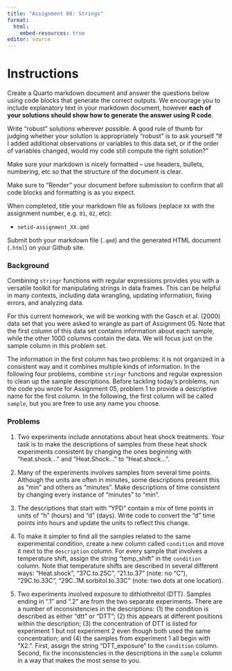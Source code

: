 ```yaml
---
title: "Assignment 08: Strings"
format: 
  html:
    embed-resources: true
editor: source
---
```


# Instructions

Create a Quarto markdown document and answer the questions below using code blocks that generate the correct outputs. We encourage you to include explanatory text in your markdown document, however **each of your solutions should show how to generate the answer using R code**.

Write "robust" solutions wherever possible. A good rule of thumb for judging whether your solution is appropriately "robust" is to ask yourself "If I added additional observations or variables to this data set, or if the order of variables changed, would my code still compute the right solution?"

Make sure your markdown is nicely formatted -- use headers, bullets, numbering, etc so that the structure of the document is clear.

Make sure to "Render" your document before submission to confirm that all code blocks and formatting is as you expect.

When completed, title your markdown file as follows (replace `XX` with the assignment number, e.g. `01`, `02`, etc):

-   `netid-assignment_XX.qmd`

Submit both your markdown file (`.qmd`) and the generated HTML document (`.html`) on your Github site.


### Background 

Combining `stringr` functions with regular expressions provides you with a versatile toolkit for manipulating strings in data frames. This can be helpful in many contexts, including data wrangling, updating information, fixing errors, and analyzing data. 

For this current homework, we will be working with the Gasch et al. (2000) data set that you were asked to wrangle as part of Assignment 05. Note that the first column of this data set contains information about each sample, while the other 1000 columns contain the data. We will focus just on the sample column in this problem set.

The information in the first column has two problems: it is not organized in a consistent way and it combines multiple kinds of information. In the following four problems, combine `stringr` functions and regular expression to clean up the sample descriptions. Before tackling today's problems, run the code you wrote for Assignment 05, problem 1 to provide a descriptive name for the first column. In the following, the first column will be called `sample`, but you are free to use any name you choose.

### Problems

1. Two experiments include annotations about heat shock treatments. Your task is to make the descriptions of samples from these heat shock experiments consistent by changing the ones beginning with "heat.shock..." and "Heat.Shock..." to "Heat.shock...".

2. Many of the experiments involves samples from several time points. Although the units are often in minutes, some descriptions present this as "min" and others as "minutes". Make descriptions of time consistent by changing every instance of "minutes" to "min".

3. The descriptions that start with "YPD" contain a mix of time points in units of "h" (hours) and "d" (days). Write code to convert the "d" time points into hours and update the units to reflect this change.

4. To make it simpler to find all the samples related to the same experimental condition, create a new column called `condition` and move it next to the `description` column. For every sample that involves a temperature shift, assign the string "temp_shift" in the `condition` column. Note that temperature shifts are described in several different ways: "Heat.shock", "37C.to.25C", "21.to.37" (note: no "C"), "29C.to.33C", "29C..1M.sorbitol.to.33C" (note: two dots at one location).

5. Two experiments involved exposure to dithiothreitol (DTT). Samples ending in ".1" and ".2" are from the two separate experiments. There are a number of inconsistencies in the descriptions: (1) the condition is described as either "dtt" or "DTT"; (2) this appears at different positions within the description; (3) the concentration of DTT is listed for experiment 1 but not experiment 2 even though both used the same concentration; and (4) the samples from experiment 1 all begin with "X2.". First, assign the string "DTT_exposure" to the `condition` column. Second, fix the inconsistencies in the descriptions in the `sample` column in a way that makes the most sense to you.    
